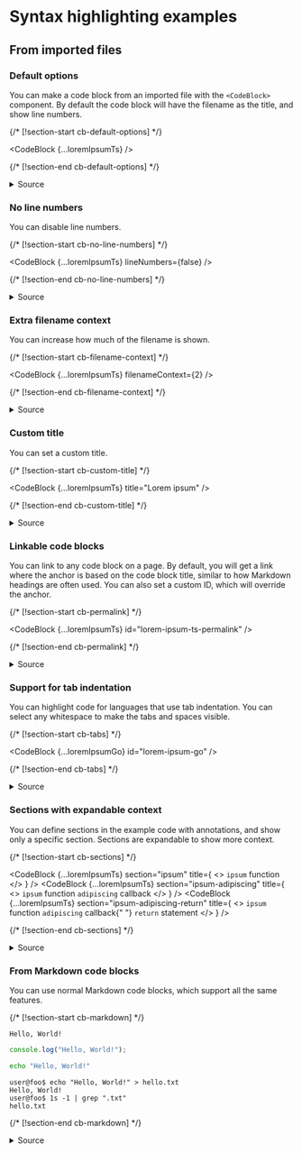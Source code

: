



# Syntax highlighting examples

## From imported files

### Default options

You can make a code block from an imported file with the `<CodeBlock>`
component. By default the code block will have the filename as the title, and
show line numbers.

{/* [!section-start cb-default-options] */}

<CodeBlock {...loremIpsumTs} />

{/* [!section-end cb-default-options] */}

<details>
  <summary>Source</summary>
  <CodeBlock
    {...thisFile}
    section="code-import-ts"
    noSectionContext
    title="Source import"
  />
  <CodeBlock
    {...thisFile}
    section="cb-default-options"
    noSectionContext
    title="Code block"
  />
</details>

### No line numbers

You can disable line numbers.

{/* [!section-start cb-no-line-numbers] */}

<CodeBlock {...loremIpsumTs} lineNumbers={false} />

{/* [!section-end cb-no-line-numbers] */}

<details>
  <summary>Source</summary>
  <CodeBlock
    {...thisFile}
    section="code-import-ts"
    noSectionContext
    title="Source import"
  />
  <CodeBlock
    {...thisFile}
    section="cb-no-line-numbers"
    noSectionContext
    title="Code block"
  />
</details>

### Extra filename context

You can increase how much of the filename is shown.

{/* [!section-start cb-filename-context] */}

<CodeBlock {...loremIpsumTs} filenameContext={2} />

{/* [!section-end cb-filename-context] */}

<details>
  <summary>Source</summary>
  <CodeBlock
    {...thisFile}
    section="code-import-ts"
    noSectionContext
    title="Source import"
  />
  <CodeBlock
    {...thisFile}
    section="cb-filename-context"
    noSectionContext
    title="Code block"
  />
</details>

### Custom title

You can set a custom title.

{/* [!section-start cb-custom-title] */}

<CodeBlock {...loremIpsumTs} title="Lorem ipsum" />

{/* [!section-end cb-custom-title] */}

<details>
  <summary>Source</summary>
  <CodeBlock
    {...thisFile}
    section="code-import-ts"
    noSectionContext
    title="Source import"
  />
  <CodeBlock
    {...thisFile}
    section="cb-custom-title"
    noSectionContext
    title="Code block"
  />
</details>

### Linkable code blocks

You can link to any code block on a page. By default, you will get a link where
the anchor is based on the code block title, similar to how Markdown headings
are often used. You can also set a custom ID, which will override the anchor.

{/* [!section-start cb-permalink] */}

<CodeBlock {...loremIpsumTs} id="lorem-ipsum-ts-permalink" />

{/* [!section-end cb-permalink] */}

<details>
  <summary>Source</summary>
  <CodeBlock
    {...thisFile}
    section="code-import-ts"
    noSectionContext
    title="Source import"
  />
  <CodeBlock
    {...thisFile}
    section="cb-permalink"
    noSectionContext
    title="Code block"
  />
</details>

### Support for tab indentation

You can highlight code for languages that use tab indentation. You can select
any whitespace to make the tabs and spaces visible.

{/* [!section-start cb-tabs] */}

<CodeBlock {...loremIpsumGo} id="lorem-ipsum-go" />

{/* [!section-end cb-tabs] */}

<details>
  <summary>Source</summary>
  <CodeBlock
    {...thisFile}
    section="code-import-go"
    noSectionContext
    title="Source import"
  />
  <CodeBlock
    {...thisFile}
    section="cb-tabs"
    noSectionContext
    title="Code block"
  />
</details>

### Sections with expandable context

You can define sections in the example code with annotations, and show only a
specific section. Sections are expandable to show more context.

{/* [!section-start cb-sections] */}

<CodeBlock
  {...loremIpsumTs}
  section="ipsum"
  title={
    <>
      <code>ipsum</code> function
    </>
  }
/>
<CodeBlock
  {...loremIpsumTs}
  section="ipsum-adipiscing"
  title={
    <>
      <code>ipsum</code> function <code>adipiscing</code> callback
    </>
  }
/>
<CodeBlock
  {...loremIpsumTs}
  section="ipsum-adipiscing-return"
  title={
    <>
      <code>ipsum</code> function <code>adipiscing</code> callback{" "}
      <code>return</code> statement
    </>
  }
/>

{/* [!section-end cb-sections] */}

<details>
  <summary>Source</summary>
  <CodeBlock
    {...thisFile}
    section="code-import-ts"
    noSectionContext
    title="Source import"
  />
  <CodeBlock
    {...thisFile}
    section="cb-sections"
    noSectionContext
    title="Code blocks"
  />
  <CodeBlock {...loremIpsumTsAnnotationsDisabled} title="Section annotations" />
</details>

### From Markdown code blocks

You can use normal Markdown code blocks, which support all the same features.

{/* [!section-start cb-markdown] */}

```
Hello, World!
```

```ts title="hello-world.ts"
console.log("Hello, World!");
```

```sh
echo "Hello, World!"
```

```console
user@foo$ echo "Hello, World!" > hello.txt
Hello, World!
user@foo$ 1s -1 | grep ".txt"
hello.txt
```

{/* [!section-end cb-markdown] */}

<details>
  <summary>Source</summary>
  <CodeBlock
    {...thisFile}
    section="cb-markdown"
    noSectionContext
    title="Code blocks"
  />
</details>
